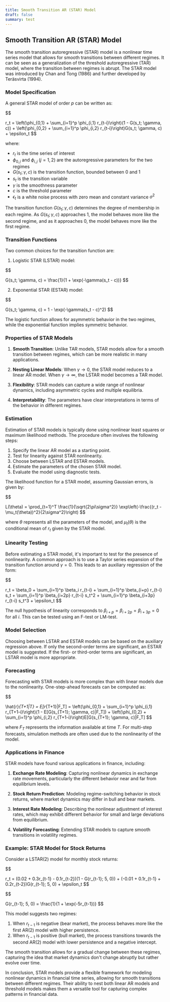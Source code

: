```yaml
---
title: Smooth Transition AR (STAR) Model
draft: false
summary: test
---
```



<TOCInline toc={props.toc} asDisclosure />

## Smooth Transition AR (STAR) Model

The smooth transition autoregressive (STAR) model is a nonlinear time series model that allows for smooth transitions between different regimes. It can be seen as a generalization of the threshold autoregressive (TAR) model, where the transition between regimes is abrupt. The STAR model was introduced by Chan and Tong (1986) and further developed by Teräsvirta (1994).

### Model Specification

A general STAR model of order $p$ can be written as:

$$

r_t = \left(\phi_{0,1} + \sum_{i=1}^p \phi_{i,1} r_{t-i}\right)(1 - G(s_t; \gamma, c)) + \left(\phi_{0,2} + \sum_{i=1}^p \phi_{i,2} r_{t-i}\right)G(s_t; \gamma, c) + \epsilon_t
$$

where:

- $r_t$ is the time series of interest
- $\phi_{0,j}$ and $\phi_{i,j}$ ($j = 1, 2$) are the autoregressive parameters for the two regimes
- $G(s_t; \gamma, c)$ is the transition function, bounded between 0 and 1
- $s_t$ is the transition variable
- $\gamma$ is the smoothness parameter
- $c$ is the threshold parameter
- $\epsilon_t$ is a white noise process with zero mean and constant variance $\sigma^2$

The transition function $G(s_t; \gamma, c)$ determines the degree of membership in each regime. As $G(s_t; \gamma, c)$ approaches 1, the model behaves more like the second regime, and as it approaches 0, the model behaves more like the first regime.

### Transition Functions

Two common choices for the transition function are:

1. Logistic STAR (LSTAR) model:

$$

G(s_t; \gamma, c) = \frac{1}{1 + \exp(-\gamma(s_t - c))}
$$

2. Exponential STAR (ESTAR) model:

$$

G(s_t; \gamma, c) = 1 - \exp(-\gamma(s_t - c)^2)
$$

The logistic function allows for asymmetric behavior in the two regimes, while the exponential function implies symmetric behavior.

### Properties of STAR Models

1. **Smooth Transition**: Unlike TAR models, STAR models allow for a smooth transition between regimes, which can be more realistic in many applications.

2. **Nesting Linear Models**: When $\gamma \to 0$, the STAR model reduces to a linear AR model. When $\gamma \to \infty$, the LSTAR model becomes a TAR model.

3. **Flexibility**: STAR models can capture a wide range of nonlinear dynamics, including asymmetric cycles and multiple equilibria.

4. **Interpretability**: The parameters have clear interpretations in terms of the behavior in different regimes.

### Estimation

Estimation of STAR models is typically done using nonlinear least squares or maximum likelihood methods. The procedure often involves the following steps:

1. Specify the linear AR model as a starting point.
2. Test for linearity against STAR nonlinearity.
3. Choose between LSTAR and ESTAR models.
4. Estimate the parameters of the chosen STAR model.
5. Evaluate the model using diagnostic tests.

The likelihood function for a STAR model, assuming Gaussian errors, is given by:

$$

L(\theta) = \prod_{t=1}^T \frac{1}{\sqrt{2\pi\sigma^2}} \exp\left(-\frac{(r_t - \mu_t(\theta))^2}{2\sigma^2}\right)
$$

where $\theta$ represents all the parameters of the model, and $\mu_t(\theta)$ is the conditional mean of $r_t$ given by the STAR model.

### Linearity Testing

Before estimating a STAR model, it's important to test for the presence of nonlinearity. A common approach is to use a Taylor series expansion of the transition function around $\gamma = 0$. This leads to an auxiliary regression of the form:

$$

r_t = \beta_0 + \sum_{i=1}^p \beta_i r_{t-i} + \sum_{i=1}^p \beta_{i+p} r_{t-i} s_t + \sum_{i=1}^p \beta_{i+2p} r_{t-i} s_t^2 + \sum_{i=1}^p \beta_{i+3p} r_{t-i} s_t^3 + \epsilon_t
$$

The null hypothesis of linearity corresponds to $\beta_{i+p} = \beta_{i+2p} = \beta_{i+3p} = 0$ for all $i$. This can be tested using an F-test or LM-test.

### Model Selection

Choosing between LSTAR and ESTAR models can be based on the auxiliary regression above. If only the second-order terms are significant, an ESTAR model is suggested. If the first- or third-order terms are significant, an LSTAR model is more appropriate.

### Forecasting

Forecasting with STAR models is more complex than with linear models due to the nonlinearity. One-step-ahead forecasts can be computed as:

$$

\hat{r}_{T+1|T} = E[r_{T+1}|F_T] = \left(\phi_{0,1} + \sum_{i=1}^p \phi_{i,1} r_{T+1-i}\right)(1 - E[G(s_{T+1}; \gamma, c)|F_T]) + \left(\phi_{0,2} + \sum_{i=1}^p \phi_{i,2} r_{T+1-i}\right)E[G(s_{T+1}; \gamma, c)|F_T]
$$

where $F_T$ represents the information available at time $T$. For multi-step forecasts, simulation methods are often used due to the nonlinearity of the model.

### Applications in Finance

STAR models have found various applications in finance, including:

1. **Exchange Rate Modeling**: Capturing nonlinear dynamics in exchange rate movements, particularly the different behavior near and far from equilibrium levels.

2. **Stock Return Prediction**: Modeling regime-switching behavior in stock returns, where market dynamics may differ in bull and bear markets.

3. **Interest Rate Modeling**: Describing the nonlinear adjustment of interest rates, which may exhibit different behavior for small and large deviations from equilibrium.

4. **Volatility Forecasting**: Extending STAR models to capture smooth transitions in volatility regimes.

### Example: STAR Model for Stock Returns

Consider a LSTAR(2) model for monthly stock returns:

$$

r_t = (0.02 + 0.3r_{t-1} - 0.1r_{t-2})(1 - G(r_{t-1}; 5, 0)) + (-0.01 + 0.1r_{t-1} + 0.2r_{t-2})G(r_{t-1}; 5, 0) + \epsilon_t
$$

$$

G(r_{t-1}; 5, 0) = \frac{1}{1 + \exp(-5r_{t-1})}
$$

This model suggests two regimes:

1. When $r_{t-1}$ is negative (bear market), the process behaves more like the first AR(2) model with higher persistence.
2. When $r_{t-1}$ is positive (bull market), the process transitions towards the second AR(2) model with lower persistence and a negative intercept.

The smooth transition allows for a gradual change between these regimes, capturing the idea that market dynamics don't change abruptly but rather evolve over time.

In conclusion, STAR models provide a flexible framework for modeling nonlinear dynamics in financial time series, allowing for smooth transitions between different regimes. Their ability to nest both linear AR models and threshold models makes them a versatile tool for capturing complex patterns in financial data.
